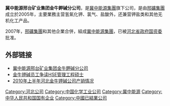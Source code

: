 '''冀中能源邢台矿业集团金牛鉀碱分公司'''，是[[冀中能源集團|冀中能源集團]]旗下公司，是由[[邢礦集團|邢礦集團]]成立於2005年，主要業務主营氢氧化钾、氯气、盐酸外，还兼营钾盐类和其他无机化工产品。

2007年，[[邢礦集團|邢礦集團]]和其他企業合併，組成[[冀中能源集團|冀中能源集團]]，已被[[河北省政府国资委|河北省政府国资委]]批准。

== 外部链接 ==
* [http://www.xtjnjj.com 冀中能源邢台矿业集团金牛鉀碱分公司] {{Wayback|url=http://www.xtjnjj.com/ |date=20181110083627 }}
* [https://web.archive.org/web/20110324020024/http://www.ccin.tv/tv/news/2011/01/11/160831.shtml 金牛钾碱员工争读HSE管理工程硕士]
* [http://www.chinairr.org/view/V14/201007/28-48403.html 2010年上半年河北金牛钾碱公司产销情况] {{Wayback|url=http://www.chinairr.org/view/V14/201007/28-48403.html |date=20160304140643 }}

[[Category:河北公司|Category:河北公司]]
[[Category:中国化学工业公司|Category:中国化学工业公司]]
[[Category:冀中能源|Category:冀中能源]]
[[Category:中华人民共和国国有企业|Category:中华人民共和国国有企业]]
[[Category:中國已結業公司|Category:中國已結業公司]]